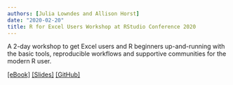 ```yaml
---
authors: [Julia Lowndes and Allison Horst]
date: "2020-02-20"
title: R for Excel Users Workshop at RStudio Conference 2020
---
```


A 2-day workshop to get Excel users and R beginners up-and-running with the basic tools, reproducible workflows and supportive communities for the modern R user.

[[eBook]](https://rstudio-conf-2020.github.io/r-for-excel/) [[Slides]](https://docs.google.com/presentation/d/1w9cVzEsdbyZ6vay4UnoTvTWd9t-AO_x06HoVzgAiSFE/edit?usp=sharing) [[GitHub]](https://github.com/rstudio-conf-2020/r-for-excel)